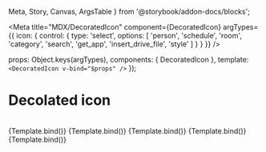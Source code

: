   Meta,
  Story,
  Canvas,
  ArgsTable
} from '@storybook/addon-docs/blocks';

<Meta
  title="MDX/DecoratedIcon"
  component={DecoratedIcon}
  argTypes={{
    icon: {
      control: {
        type: 'select',
        options: [
          'person',
          'schedule',
          'room',
          'category',
          'search',
          'get_app',
          'insert_drive_file',
          'style'
        ]
      }
    }
  }}
/>

<!-- <ArgsTable of={DecoratedIcon} /> -->

  props: Object.keys(argTypes),
  components: { DecoratedIcon },
  template: `<DecoratedIcon v-bind="$props" />`
});

# Decolated icon

<br />

<Canvas>
  <Story name="icon-schedule">{Template.bind()}</Story>
  <Story name="icon-room" args={{ icon: 'room' }}>
    {Template.bind()}
  </Story>
  <Story name="icon-category" args={{ icon: 'category' }}>
    {Template.bind()}
  </Story>
  <Story name="icon-search" args={{ icon: 'search' }}>
    {Template.bind()}
  </Story>
  <Story name="icon-style" args={{ icon: 'style' }}>
    {Template.bind()}
  </Story>
</Canvas>
